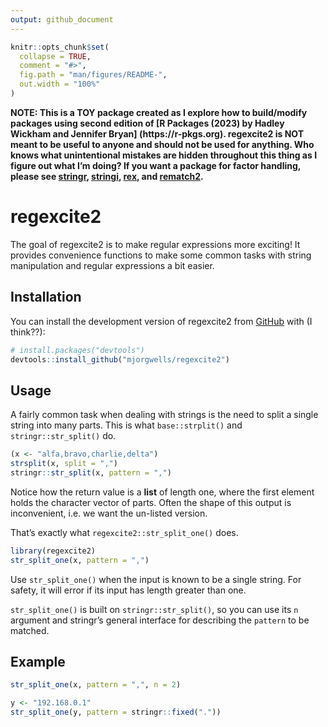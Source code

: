 ```yaml
---
output: github_document
---
```


<!-- README.md is generated from README.Rmd. Please edit that file -->

```r
knitr::opts_chunk$set(
  collapse = TRUE,
  comment = "#>",
  fig.path = "man/figures/README-",
  out.width = "100%"
)
```

**NOTE: This is a TOY package created as I explore how to build/modify packages using second edition of [R Packages (2023) by Hadley Wickham and Jennifer Bryan] (https://r-pkgs.org).  regexcite2 is NOT meant to be useful to anyone and should not be used for anything.  Who knows what unintentional mistakes are hidden throughout this thing as I figure out what I'm doing?  If you want a package for factor handling, please see [stringr](https://stringr.tidyverse.org), [stringi](https://stringi.gagolewski.com/), [rex](https://cran.r-project.org/package=rex), and [rematch2](https://cran.r-project.org/package=rematch2).**

# regexcite2

<!-- badges: start -->
<!-- badges: end -->

The goal of regexcite2 is to make regular expressions more exciting!
It provides convenience functions to make some common tasks with string manipulation and regular expressions a bit easier.

## Installation

You can install the development version of regexcite2 from [GitHub](https://github.com/) with (I think??):

``` r
# install.packages("devtools")
devtools::install_github("mjorgwells/regexcite2")
```

## Usage

A fairly common task when dealing with strings is the need to split a single string into many parts.
This is what `base::strplit()` and `stringr::str_split()` do.

```r
(x <- "alfa,bravo,charlie,delta")
strsplit(x, split = ",")
stringr::str_split(x, pattern = ",")
```

Notice how the return value is a **list** of length one, where the first element holds the character vector of parts.
Often the shape of this output is inconvenient, i.e. we want the un-listed version.

That's exactly what `regexcite2::str_split_one()` does.

```r
library(regexcite2)
str_split_one(x, pattern = ",")
```

Use `str_split_one()` when the input is known to be a single string.
For safety, it will error if its input has length greater than one.

`str_split_one()` is built on `stringr::str_split()`, so you can use its `n` argument and stringr's general interface for describing the `pattern` to be matched.

## Example

```r
str_split_one(x, pattern = ",", n = 2)

y <- "192.168.0.1"
str_split_one(y, pattern = stringr::fixed("."))
```


